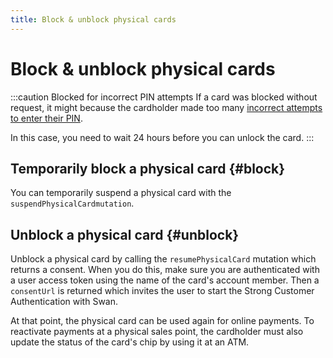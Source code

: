 ```yaml
---
title: Block & unblock physical cards
---
```


# Block & unblock physical cards

:::caution Blocked for incorrect PIN attempts
If a card was blocked without request, it might because the cardholder made too many [incorrect attempts to enter their PIN](./index.mdx#pin-incorrect-attempts).

In this case, you need to wait 24 hours before you can unlock the card.
:::

## Temporarily block a physical card {#block}

You can temporarily suspend a physical card with the `suspendPhysicalCardmutation`.

## Unblock a physical card {#unblock}

Unblock a physical card by calling the `resumePhysicalCard` mutation which returns a consent.
When you do this, make sure you are authenticated with a user access token using the name of the card's account member.
Then a `consentUrl` is returned which invites the user to start the Strong Customer Authentication with Swan.

At that point, the physical card can be used again for online payments.
To reactivate payments at a physical sales point, the cardholder must also update the status of the card's chip by using it at an ATM.